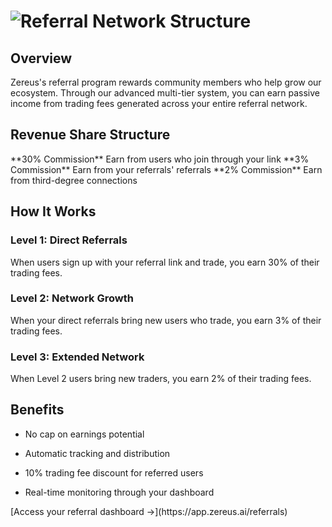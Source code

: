 # ![Referral Network Structure](/ZereusReferral.jpg)

## Overview

Zereus's referral program rewards community members who help grow our ecosystem. Through our advanced multi-tier system, you can earn passive income from trading fees generated across your entire referral network.

## Revenue Share Structure

<CardGroup cols={3}>
  <Card title="Direct (L1)" icon="user-plus" color="#8A2BE2">
    **30% Commission**
    Earn from users who join through your link
  </Card>

  <Card title="Indirect (L2)" icon="users" color="#8A2BE2">
    **3% Commission**
    Earn from your referrals' referrals
  </Card>

  <Card title="Extended (L3)" icon="sitemap" color="#8A2BE2">
    **2% Commission**
    Earn from third-degree connections
  </Card>
</CardGroup>

## How It Works

### Level 1: Direct Referrals

When users sign up with your referral link and trade, you earn 30% of their trading fees.

### Level 2: Network Growth

When your direct referrals bring new users who trade, you earn 3% of their trading fees.

### Level 3: Extended Network

When Level 2 users bring new traders, you earn 2% of their trading fees.

## Benefits

* No cap on earnings potential

* Automatic tracking and distribution

* 10% trading fee discount for referred users

* Real-time monitoring through your dashboard

<Card title="Start Earning" icon="rocket" color="#8A2BE2">
  [Access your referral dashboard →](https://app.zereus.ai/referrals)
</Card>
